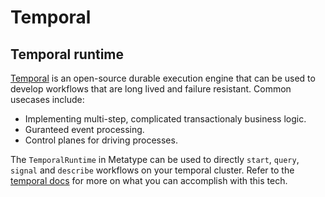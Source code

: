 # Temporal

## Temporal runtime

[Temporal](https://temporal.io/) is an open-source durable execution engine that can be used to develop workflows that are long lived and failure resistant.
Common usecases include:

- Implementing multi-step, complicated transactionaly business logic. 
- Guranteed event processing.
- Control planes for driving processes.

The `TemporalRuntime` in Metatype can be used to directly `start`, `query`, `signal` and `describe` workflows on your temporal cluster. 
Refer to the [temporal docs](https://docs.temporal.io) for more on what you can accomplish with this tech.

<!-- TODO: setup a test temporal cluster and workflow for demo purposes -->
